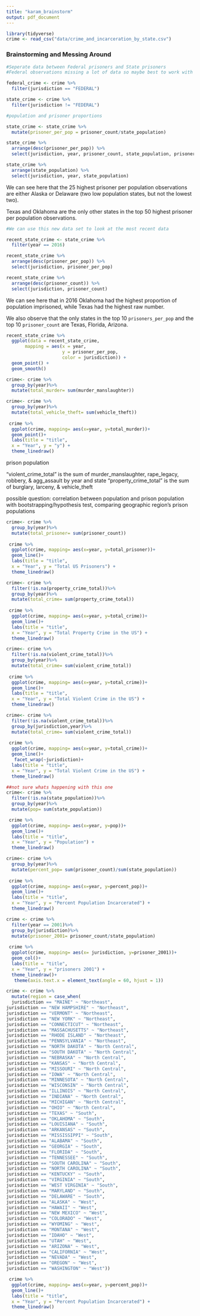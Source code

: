```yaml
---
title: "karam_brainstorm"
output: pdf_document
---
```


```r
library(tidyverse)
crime <- read_csv("data/crime_and_incarceration_by_state.csv") 
```



### Brainstorming and Messing Around

```r
#Seperate data between Federal prisoners and State prisoners
#Federal observations missing a lot of data so maybe best to work with state

federal_crime <- crime %>%
  filter(jurisdiction == "FEDERAL")

state_crime <- crime %>%
  filter(jurisdiction != "FEDERAL")
```


```r
#population and prisoner proportions

state_crime <- state_crime %>%
  mutate(prisoner_per_pop = prisoner_count/state_population)

state_crime %>%
  arrange(desc(prisoner_per_pop)) %>%
  select(jurisdiction, year, prisoner_count, state_population, prisoner_per_pop)

state_crime %>%
  arrange(state_population) %>%
  select(jurisdiction, year, state_population)

```
We can see here that the 25 highest prisoner per population observations 
are either Alaska or Delaware (two low population states, but not the lowest 
two).

Texas and Oklahoma are the only other states in the top 50 highest prisoner per 
population observations.


```r
#We can use this new data set to look at the most recent data

recent_state_crime <- state_crime %>%
  filter(year == 2016)

recent_state_crime %>%
  arrange(desc(prisoner_per_pop)) %>%
  select(jurisdiction, prisoner_per_pop)

recent_state_crime %>%
  arrange(desc(prisoner_count)) %>%
  select(jurisdiction, prisoner_count)


```
We can see here that in 2016 Oklahoma had the highest proportion of population 
imprisoned, while Texas had the highest raw number.

We also observe that the only states in the top 10 `prisoners_per_pop` and the 
top 10 `prisoner_count` are Texas, Florida, Arizona.

```r
recent_state_crime %>%
  ggplot(data = recent_state_crime, 
       mapping = aes(x = year,
                     y = prisoner_per_pop,
                     color = jurisdiction)) +
  geom_point() + 
  geom_smooth()
```




```r
crime<- crime %>%
  group_by(year)%>%
  mutate(total_murder= sum(murder_manslaughter))

crime<- crime %>%
  group_by(year)%>%
  mutate(total_vehicle_theft= sum(vehicle_theft))
  
 crime %>% 
  ggplot(crime, mapping= aes(x=year, y=total_murder))+
  geom_point()+
  labs(title = "title",
  x = "Year", y = "y") +
  theme_linedraw()
```
prison population

"violent_crime_total" is the sum of murder_manslaughter, rape_legacy, robbery, & agg_assault by year and state
"property_crime_total" is the sum of burglary, larceny, & vehicle_theft


possible question: correlation between population and prison population with bootstrapping/hypothesis test, comparing geographic region's prison populations 

```r
crime<- crime %>%
  group_by(year)%>%
  mutate(total_prisoner= sum(prisoner_count))
  
 crime %>% 
  ggplot(crime, mapping= aes(x=year, y=total_prisoner))+
  geom_line()+
  labs(title = "title",
  x = "Year", y = "Total US Prisoners") +
  theme_linedraw()
```
```r
crime<- crime %>%
  filter(!is.na(property_crime_total))%>%
  group_by(year)%>%
  mutate(total_crime= sum(property_crime_total))
  
 crime %>% 
  ggplot(crime, mapping= aes(x=year, y=total_crime))+
  geom_line()+
  labs(title = "title",
  x = "Year", y = "Total Property Crime in the US") +
  theme_linedraw()
```

```r
crime<- crime %>%
  filter(!is.na(violent_crime_total))%>%
  group_by(year)%>%
  mutate(total_crime= sum(violent_crime_total))
  
 crime %>% 
  ggplot(crime, mapping= aes(x=year, y=total_crime))+
  geom_line()+
  labs(title = "title",
  x = "Year", y = "Total Violent Crime in the US") +
  theme_linedraw()
```

```r
crime<- crime %>%
  filter(!is.na(violent_crime_total))%>%
  group_by(jurisdiction,year)%>%
  mutate(total_crime= sum(violent_crime_total))
  
 crime %>% 
  ggplot(crime, mapping= aes(x=year, y=total_crime))+
  geom_line()+
   facet_wrap(~jurisdiction)+
  labs(title = "title",
  x = "Year", y = "Total Violent Crime in the US") +
  theme_linedraw()
```

```r

##not sure whats happening with this one
crime<- crime %>%
  filter(!is.na(state_population))%>%
  group_by(year)%>%
  mutate(pop= sum(state_population))

 crime %>% 
  ggplot(crime, mapping= aes(x=year, y=pop))+
  geom_line()+
  labs(title = "title",
  x = "Year", y = "Population") +
  theme_linedraw()
```



```r
crime<- crime %>%
  group_by(year)%>%
  mutate(percent_pop= sum(prisoner_count)/sum(state_population))
  
 crime %>% 
  ggplot(crime, mapping= aes(x=year, y=percent_pop))+
  geom_line()+
  labs(title = "title",
  x = "Year", y = "Percent Population Incarcerated") +
  theme_linedraw()
```


```r
crime <- crime %>%
  filter(year == 2001)%>%
  group_by(jurisdiction)%>%
  mutate(prisoner_2001= prisoner_count/state_population)
  
 crime %>% 
  ggplot(crime, mapping= aes(x= jurisdiction, y=prisoner_2001))+
  geom_col()+
  labs(title = "title",
  x = "Year", y = "prisoners 2001") +
  theme_linedraw()+ 
   theme(axis.text.x = element_text(angle = 60, hjust = 1))
```

```r
crime <- crime %>% 
  mutate(region = case_when( 
  jurisdiction == "MAINE" ~ "Northeast",
jurisdiction == "NEW HAMPSHIRE" ~ "Northeast",
jurisdiction == "VERMONT" ~ "Northeast",
jurisdiction == "NEW YORK" ~ "Northeast",
jurisdiction == "CONNECTICUT" ~ "Northeast",
jurisdiction == "MASSACHUSETTS" ~ "Northeast",
jurisdiction == "RHODE ISLAND" ~ "Northeast",
jurisdiction == "PENNSYLVANIA" ~ "Northeast",
jurisdiction == "NORTH DAKOTA" ~ "North Central",
jurisdiction == "SOUTH DAKOTA" ~ "North Central",
jurisdiction == "NEBRASKA" ~ "North Central",
jurisdiction == "KANSAS" ~ "North Central",
jurisdiction == "MISSOURI" ~ "North Central",
jurisdiction == "IOWA" ~ "North Central",
jurisdiction == "MINNESOTA" ~ "North Central",
jurisdiction == "WISCONSIN" ~ "North Central",
jurisdiction == "ILLINOIS" ~ "North Central",
jurisdiction == "INDIANA" ~ "North Central",
jurisdiction == "MICHIGAN" ~ "North Central",
jurisdiction == "OHIO" ~ "North Central",
jurisdiction == "TEXAS" ~ "South",
jurisdiction == "OKLAHOMA" ~ "South",
jurisdiction == "LOUISIANA" ~ "South",
jurisdiction == "ARKANSAS" ~ "South",
jurisdiction == "MISSISSIPPI" ~ "South",
jurisdiction == "ALABAMA" ~ "South",
jurisdiction == "GEORGIA" ~ "South",
jurisdiction == "FLORIDA" ~ "South",
jurisdiction == "TENNESSEE" ~ "South",
jurisdiction == "SOUTH CAROLINA" ~ "South",
jurisdiction == "NORTH CAROLINA" ~ "South",
jurisdiction == "KENTUCKY" ~ "South",
jurisdiction == "VIRGINIA" ~ "South",
jurisdiction == "WEST VIRGINIA" ~ "South",
jurisdiction == "MARYLAND" ~ "South",
jurisdiction == "DELAWARE" ~ "South",
jurisdiction == "ALASKA" ~ "West",
jurisdiction == "HAWAII" ~ "West",
jurisdiction == "NEW MEXICO" ~ "West",
jurisdiction == "COLORADO" ~ "West",
jurisdiction == "WYOMING" ~ "West",
jurisdiction == "MONTANA" ~ "West",
jurisdiction == "IDAHO" ~ "West",
jurisdiction == "UTAH" ~ "West",
jurisdiction == "ARIZONA" ~ "West",
jurisdiction == "CALIFORNIA" ~ "West",
jurisdiction == "NEVADA" ~ "West",
jurisdiction == "OREGON" ~ "West",
jurisdiction == "WASHINGTON" ~ "West"))

 crime %>% 
  ggplot(crime, mapping= aes(x=year, y=percent_pop))+
  geom_line()+
  labs(title = "title",
  x = "Year", y = "Percent Population Incarcerated") +
  theme_linedraw()
```
